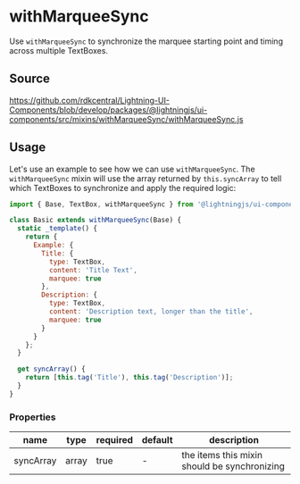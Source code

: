﻿<!--
  Copyright 2023 Comcast Cable Communications Management, LLC

  Licensed under the Apache License, Version 2.0 (the "License");
  you may not use this file except in compliance with the License.
  You may obtain a copy of the License at

  http://www.apache.org/licenses/LICENSE-2.0

  Unless required by applicable law or agreed to in writing, software
  distributed under the License is distributed on an "AS IS" BASIS,
  WITHOUT WARRANTIES OR CONDITIONS OF ANY KIND, either express or implied.
  See the License for the specific language governing permissions and
  limitations under the License.

  SPDX-License-Identifier: Apache-2.0
-->


# withMarqueeSync

Use `withMarqueeSync` to synchronize the marquee starting point and timing across multiple TextBoxes.

## Source

https://github.com/rdkcentral/Lightning-UI-Components/blob/develop/packages/@lightningjs/ui-components/src/mixins/withMarqueeSync/withMarqueeSync.js

## Usage

Let's use an example to see how we can use `withMarqueeSync`. The `withMarqueeSync` mixin will use the array returned by `this.syncArray` to tell which TextBoxes to synchronize and apply the required logic:

```js
import { Base, TextBox, withMarqueeSync } from '@lightningjs/ui-components';

class Basic extends withMarqueeSync(Base) {
  static _template() {
    return {
      Example: {
        Title: {
          type: TextBox,
          content: 'Title Text',
          marquee: true
        },
        Description: {
          type: TextBox,
          content: 'Description text, longer than the title',
          marquee: true
        }
      }
    };
  }

  get syncArray() {
    return [this.tag('Title'), this.tag('Description')];
  }
}
```

<Canvas>
  <Story id="utilities-withmarqueesync--basic" />
</Canvas>

### Properties

| name      | type  | required | default | description                                  |
| --------- | ----- | -------- | ------- | -------------------------------------------- |
| syncArray | array | true     | -       | the items this mixin should be synchronizing |
